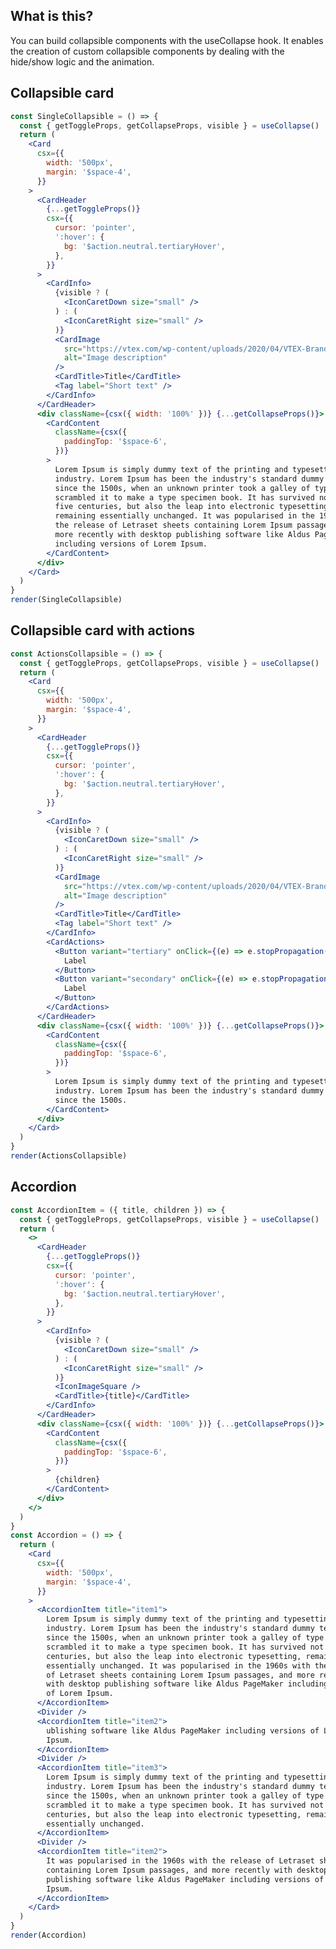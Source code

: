 
<IntroSection>

## What is this?

You can build collapsible components with the useCollapse hook. It enables the creation of custom collapsible components by dealing with the hide/show logic and the animation.

</IntroSection>

<Section>

## Collapsible card

```jsx noInline live
const SingleCollapsible = () => {
  const { getToggleProps, getCollapseProps, visible } = useCollapse()
  return (
    <Card
      csx={{
        width: '500px',
        margin: '$space-4',
      }}
    >
      <CardHeader
        {...getToggleProps()}
        csx={{
          cursor: 'pointer',
          ':hover': {
            bg: '$action.neutral.tertiaryHover',
          },
        }}
      >
        <CardInfo>
          {visible ? (
            <IconCaretDown size="small" />
          ) : (
            <IconCaretRight size="small" />
          )}
          <CardImage
            src="https://vtex.com/wp-content/uploads/2020/04/VTEX-Brand.svg"
            alt="Image description"
          />
          <CardTitle>Title</CardTitle>
          <Tag label="Short text" />
        </CardInfo>
      </CardHeader>
      <div className={csx({ width: '100%' })} {...getCollapseProps()}>
        <CardContent
          className={csx({
            paddingTop: '$space-6',
          })}
        >
          Lorem Ipsum is simply dummy text of the printing and typesetting
          industry. Lorem Ipsum has been the industry's standard dummy text ever
          since the 1500s, when an unknown printer took a galley of type and
          scrambled it to make a type specimen book. It has survived not only
          five centuries, but also the leap into electronic typesetting,
          remaining essentially unchanged. It was popularised in the 1960s with
          the release of Letraset sheets containing Lorem Ipsum passages, and
          more recently with desktop publishing software like Aldus PageMaker
          including versions of Lorem Ipsum.
        </CardContent>
      </div>
    </Card>
  )
}
render(SingleCollapsible)
```

</Section>

<Section>

## Collapsible card with actions

```jsx noInline live
const ActionsCollapsible = () => {
  const { getToggleProps, getCollapseProps, visible } = useCollapse()
  return (
    <Card
      csx={{
        width: '500px',
        margin: '$space-4',
      }}
    >
      <CardHeader
        {...getToggleProps()}
        csx={{
          cursor: 'pointer',
          ':hover': {
            bg: '$action.neutral.tertiaryHover',
          },
        }}
      >
        <CardInfo>
          {visible ? (
            <IconCaretDown size="small" />
          ) : (
            <IconCaretRight size="small" />
          )}
          <CardImage
            src="https://vtex.com/wp-content/uploads/2020/04/VTEX-Brand.svg"
            alt="Image description"
          />
          <CardTitle>Title</CardTitle>
          <Tag label="Short text" />
        </CardInfo>
        <CardActions>
          <Button variant="tertiary" onClick={(e) => e.stopPropagation()}>
            Label
          </Button>
          <Button variant="secondary" onClick={(e) => e.stopPropagation()}>
            Label
          </Button>
        </CardActions>
      </CardHeader>
      <div className={csx({ width: '100%' })} {...getCollapseProps()}>
        <CardContent
          className={csx({
            paddingTop: '$space-6',
          })}
        >
          Lorem Ipsum is simply dummy text of the printing and typesetting
          industry. Lorem Ipsum has been the industry's standard dummy text ever
          since the 1500s.
        </CardContent>
      </div>
    </Card>
  )
}
render(ActionsCollapsible)
```

</Section>

<Section>

## Accordion

```jsx noInline live
const AccordionItem = ({ title, children }) => {
  const { getToggleProps, getCollapseProps, visible } = useCollapse()
  return (
    <>
      <CardHeader
        {...getToggleProps()}
        csx={{
          cursor: 'pointer',
          ':hover': {
            bg: '$action.neutral.tertiaryHover',
          },
        }}
      >
        <CardInfo>
          {visible ? (
            <IconCaretDown size="small" />
          ) : (
            <IconCaretRight size="small" />
          )}
          <IconImageSquare />
          <CardTitle>{title}</CardTitle>
        </CardInfo>
      </CardHeader>
      <div className={csx({ width: '100%' })} {...getCollapseProps()}>
        <CardContent
          className={csx({
            paddingTop: '$space-6',
          })}
        >
          {children}
        </CardContent>
      </div>
    </>
  )
}
const Accordion = () => {
  return (
    <Card
      csx={{
        width: '500px',
        margin: '$space-4',
      }}
    >
      <AccordionItem title="item1">
        Lorem Ipsum is simply dummy text of the printing and typesetting
        industry. Lorem Ipsum has been the industry's standard dummy text ever
        since the 1500s, when an unknown printer took a galley of type and
        scrambled it to make a type specimen book. It has survived not only five
        centuries, but also the leap into electronic typesetting, remaining
        essentially unchanged. It was popularised in the 1960s with the release
        of Letraset sheets containing Lorem Ipsum passages, and more recently
        with desktop publishing software like Aldus PageMaker including versions
        of Lorem Ipsum.
      </AccordionItem>
      <Divider />
      <AccordionItem title="item2">
        ublishing software like Aldus PageMaker including versions of Lorem
        Ipsum.
      </AccordionItem>
      <Divider />
      <AccordionItem title="item3">
        Lorem Ipsum is simply dummy text of the printing and typesetting
        industry. Lorem Ipsum has been the industry's standard dummy text ever
        since the 1500s, when an unknown printer took a galley of type and
        scrambled it to make a type specimen book. It has survived not only five
        centuries, but also the leap into electronic typesetting, remaining
        essentially unchanged.
      </AccordionItem>
      <Divider />
      <AccordionItem title="item2">
        It was popularised in the 1960s with the release of Letraset sheets
        containing Lorem Ipsum passages, and more recently with desktop
        publishing software like Aldus PageMaker including versions of Lorem
        Ipsum.
      </AccordionItem>
    </Card>
  )
}
render(Accordion)
```

</Section>
